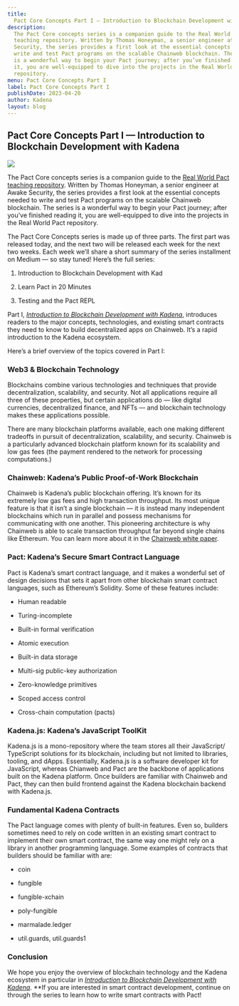 ```yaml
---
title:
  Pact Core Concepts Part I — Introduction to Blockchain Development with Kadena
description:
  The Pact Core concepts series is a companion guide to the Real World Pact
  teaching repository. Written by Thomas Honeyman, a senior engineer at Awake
  Security, the series provides a first look at the essential concepts needed to
  write and test Pact programs on the scalable Chainweb blockchain. The series
  is a wonderful way to begin your Pact journey; after you’ve finished reading
  it, you are well-equipped to dive into the projects in the Real World Pact
  repository.
menu: Pact Core Concepts Part I
label: Pact Core Concepts Part I
publishDate: 2023-04-20
author: Kadena
layout: blog
---
```


## Pact Core Concepts Part I — Introduction to Blockchain Development with Kadena

![](/assets/blog/1_HTwgnXLGl8yViDoeTNcGAQ.webp)

The Pact Core concepts series is a companion guide to the
[Real World Pact teaching repository](https://github.com/thomashoneyman/real-world-pact).
Written by Thomas Honeyman, a senior engineer at Awake Security, the series
provides a first look at the essential concepts needed to write and test Pact
programs on the scalable Chainweb blockchain. The series is a wonderful way to
begin your Pact journey; after you’ve finished reading it, you are well-equipped
to dive into the projects in the Real World Pact repository.

The Pact Core Concepts series is made up of three parts. The first part was
released today, and the next two will be released each week for the next two
weeks. Each week we’ll share a short summary of the series installment on Medium
— so stay tuned! Here’s the full series:

1.  Introduction to Blockchain Development with Kad

2.  Learn Pact in 20 Minutes

3.  Testing and the Pact REPL

Part I,
[_Introduction to Blockchain Development with Kadena_](https://github.com/thomashoneyman/real-world-pact/blob/main/00-core-concepts/01-Introduction.md),
introduces readers to the major concepts, technologies, and existing smart
contracts they need to know to build decentralized apps on Chainweb. It’s a
rapid introduction to the Kadena ecosystem.

Here’s a brief overview of the topics covered in Part I:

### Web3 & Blockchain Technology

Blockchains combine various technologies and techniques that provide
decentralization, scalability, and security. Not all applications require all
three of these properties, but certain applications do — like digital
currencies, decentralized finance, and NFTs — and blockchain technology makes
these applications possible.

There are many blockchain platforms available, each one making different
tradeoffs in pursuit of decentralization, scalability, and security. Chainweb is
a particularly advanced blockchain platform known for its scalability and low
gas fees (the payment rendered to the network for processing computations.)

### Chainweb: Kadena’s Public Proof-of-Work Blockchain

Chainweb is Kadena’s public blockchain offering. It’s known for its extremely
low gas fees and high transaction throughput. Its most unique feature is that it
isn’t a single blockchain — it is instead many independent blockchains which run
in parallel and possess mechanisms for communicating with one another. This
pioneering architecture is why Chainweb is able to scale transaction throughput
far beyond single chains like Ethereum. You can learn more about it in the
[Chainweb white paper](https://d31d887a-c1e0-47c2-aa51-c69f9f998b07.filesusr.com/ugd/86a16f_029c9991469e4565a7c334dd716345f4.pdf).

### Pact: Kadena’s Secure Smart Contract Language

Pact is Kadena’s smart contract language, and it makes a wonderful set of design
decisions that sets it apart from other blockchain smart contract languages,
such as Ethereum’s Solidity. Some of these features include:

- Human readable

- Turing-incomplete

- Built-in formal verification

- Atomic execution

- Built-in data storage

- Multi-sig public-key authorization

- Zero-knowledge primitives

- Scoped access control

- Cross-chain computation (pacts)

### Kadena.js: Kadena’s JavaScript ToolKit

Kadena.js is a mono-repository where the team stores all their JavaScript/
TypeScript solutions for its blockchain, including but not limited to libraries,
tooling, and dApps. Essentially, Kadena.js is a software developer kit for
JavaScript, whereas Chianweb and Pact are the backbone of applications built on
the Kadena platform. Once builders are familiar with Chainweb and Pact, they can
then build frontend against the Kadena blockchain backend with Kadena.js.

### Fundamental Kadena Contracts

The Pact language comes with plenty of built-in features. Even so, builders
sometimes need to rely on code written in an existing smart contract to
implement their own smart contract, the same way one might rely on a library in
another programming language. Some examples of contracts that builders should be
familiar with are:

- coin

- fungible

- fungible-xchain

- poly-fungible

- marmalade.ledger

- util.guards, util.guards1

### Conclusion

We hope you enjoy the overview of blockchain technology and the Kadena ecosystem
in particular in
[_Introduction to Blockchain Development with Kadena_](https://github.com/thomashoneyman/real-world-pact/blob/main/00-core-concepts/01-Introduction.md).
\*\*If you are interested in smart contract development, continue on through the
series to learn how to write smart contracts with Pact!
